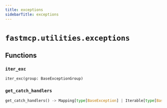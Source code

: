 ```yaml
---
title: exceptions
sidebarTitle: exceptions
---
```


# `fastmcp.utilities.exceptions`

## Functions

### `iter_exc` <sup><a href="https://github.com/bhardwajRahul/fastmcp/blob/main/src/fastmcp/utilities/exceptions.py#L12" target="_blank"><Icon icon="github" style="width: 14px; height: 14px;" /></a></sup>

```python
iter_exc(group: BaseExceptionGroup)
```

### `get_catch_handlers` <sup><a href="https://github.com/bhardwajRahul/fastmcp/blob/main/src/fastmcp/utilities/exceptions.py#L42" target="_blank"><Icon icon="github" style="width: 14px; height: 14px;" /></a></sup>

```python
get_catch_handlers() -> Mapping[type[BaseException] | Iterable[type[BaseException]], Callable[[BaseExceptionGroup[Any]], Any]]
```
